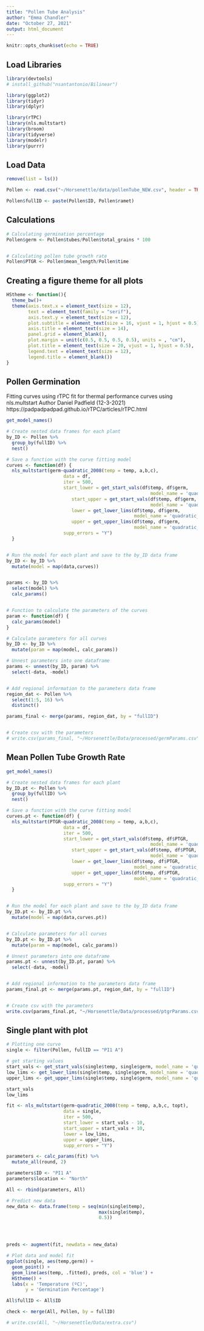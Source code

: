 ```yaml
---
title: "Pollen Tube Analysis"
author: "Emma Chandler"
date: "October 27, 2021"
output: html_document
---
```


```r
knitr::opts_chunk$set(echo = TRUE)
```

## Load Libraries

```r
library(devtools)
# install_github("nsantantonio/Bilinear")

library(ggplot2)
library(tidyr)
library(dplyr)

library(rTPC)
library(nls.multstart)
library(broom)
library(tidyverse)
library(modelr)
library(purrr)

```

## Load Data

```r
remove(list = ls())

Pollen <- read.csv("~/Horsenettle/data/pollenTube_NEW.csv", header = TRUE)

Pollen$fullID <- paste(Pollen$ID, Pollen$ramet)

```




## Calculations

```r

# Calculating germination percentage
Pollen$germ <- Pollen$tubes/Pollen$total_grains * 100


# Calculating pollen tube growth rate
Pollen$PTGR <- Pollen$mean_length/Pollen$time

```


## Creating a figure theme for all plots
```r
HStheme <- function(){            
  theme_bw()+                          
  theme(axis.text.x = element_text(size = 12), 
        text = element_text(family = "serif"), 
        axis.text.y = element_text(size = 12),
        plot.subtitle = element_text(size = 16, vjust = 1, hjust = 0.5),
        axis.title = element_text(size = 14),
        panel.grid = element_blank(),
        plot.margin = unit(c(0.5, 0.5, 0.5, 0.5), units = , "cm"),
        plot.title = element_text(size = 20, vjust = 1, hjust = 0.5),
        legend.text = element_text(size = 12),
        legend.title = element_blank())
}
```



## Pollen Germination
Fitting curves using rTPC fit for thermal performance curves using nls.multstart
Author Daniel Padfield (12-3-2021)
https://padpadpadpad.github.io/rTPC/articles/rTPC.html 

```r

get_model_names()

# Create nested data frames for each plant
by_ID <- Pollen %>% 
  group_by(fullID) %>% 
  nest()

# Save a function with the curve fitting model
curves <- function(df) {
  nls_multstart(germ~quadratic_2008(temp = temp, a,b,c),
                     data = df,
                     iter = 500, 
                     start_lower = get_start_vals(df$temp, df$germ,
                                                     model_name = 'quadratic_2008') - 10,
                        start_upper = get_start_vals(df$temp, df$germ,
                                                     model_name = 'quadratic_2008') + 10,
                        lower = get_lower_lims(df$temp, df$germ, 
                                               model_name = 'quadratic_2008'),
                        upper = get_upper_lims(df$temp, df$germ, 
                                               model_name = 'quadratic_2008'),
                     supp_errors = "Y")
  }


# Run the model for each plant and save to the by_ID data frame
by_ID <- by_ID %>% 
  mutate(model = map(data,curves))


params <- by_ID %>% 
  select(model) %>% 
  calc_params()


# Function to calculate the parameters of the curves
param <- function(df) {
  calc_params(model)
}

# Calculate parameters for all curves
by_ID <- by_ID %>% 
  mutate(param = map(model, calc_params))

# Unnest parameters into one dataframe
params <- unnest(by_ID, param) %>% 
  select(-data, -model)


# Add regional information to the parameters data frame
region_dat <- Pollen %>% 
  select(1:5, 16) %>% 
  distinct()

params_final <- merge(params, region_dat, by = "fullID")


# Create csv with the parameters
# write.csv(params_final, "~/Horsenettle/Data/processed/germParams.csv")


```


## Mean Pollen Tube Growth Rate

```r

get_model_names()

# Create nested data frames for each plant
by_ID.pt <- Pollen %>% 
  group_by(fullID) %>% 
  nest()

# Save a function with the curve fitting model
curves.pt <- function(df) {
  nls_multstart(PTGR~quadratic_2008(temp = temp, a,b,c),
                     data = df,
                     iter = 500, 
                     start_lower = get_start_vals(df$temp, df$PTGR,
                                                     model_name = 'quadratic_2008') - 10,
                        start_upper = get_start_vals(df$temp, df$PTGR,
                                                     model_name = 'quadratic_2008') + 10,
                        lower = get_lower_lims(df$temp, df$PTGR, 
                                               model_name = 'quadratic_2008'),
                        upper = get_upper_lims(df$temp, df$PTGR, 
                                               model_name = 'quadratic_2008'),
                     supp_errors = "Y")
  }


# Run the model for each plant and save to the by_ID data frame
by_ID.pt <- by_ID.pt %>% 
  mutate(model = map(data,curves.pt))


# Calculate parameters for all curves
by_ID.pt <- by_ID.pt %>% 
  mutate(param = map(model, calc_params))

# Unnest parameters into one dataframe
params.pt <- unnest(by_ID.pt, param) %>% 
  select(-data, -model)


# Add regional information to the parameters data frame
params_final.pt <- merge(params.pt, region_dat, by = "fullID")


# Create csv with the parameters
write.csv(params_final.pt, "~/Horsenettle/Data/processed/ptgrParams.csv")


```




## Single plant with plot

```r

# Plotting one curve
single <- filter(Pollen, fullID == "PI1 A")

# get starting values
start_vals <- get_start_vals(single$temp, single$germ, model_name = 'quadratic_2008')
low_lims <- get_lower_lims(single$temp, single$germ, model_name = 'quadratic_2008')
upper_lims <- get_upper_lims(single$temp, single$germ, model_name = 'quadratic_2008')

start_vals
low_lims

fit <- nls_multstart(germ~quadratic_2008(temp = temp, a,b,c, topt),
                     data = single,
                     iter = 500, 
                     start_lower = start_vals - 10,
                     start_upper = start_vals + 10,
                     lower = low_lims,
                     upper = upper_lims,
                     supp_errors = "Y")

parameters <- calc_params(fit) %>% 
  mutate_all(round, 2)

parameters$ID <- "PI1 A"
parameters$location <- "North"

All <- rbind(parameters, All)

# Predict new data
new_data <- data.frame(temp = seq(min(single$temp),
                                  max(single$temp),
                                  0.5))




preds <- augment(fit, newdata = new_data)

# Plot data and model fit
ggplot(single, aes(temp,germ)) +
  geom_point() +
  geom_line(aes(temp, .fitted), preds, col = 'blue') +
  HStheme() +
  labs(x = 'Temperature (ºC)',
       y = 'Germination Percentage')
```



```r
All$fullID <- All$ID

check <- merge(All, Pollen, by = fullID)

# write.csv(All, "~/Horsenettle/Data/extra.csv")
```








